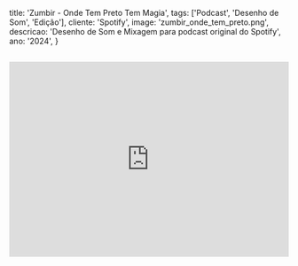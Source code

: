   title: 'Zumbir - Onde Tem Preto Tem Magia',
  tags: ['Podcast', 'Desenho de Som', 'Edição'],
  cliente: 'Spotify',
  image: 'zumbir_onde_tem_preto.png',
  descricao: 'Desenho de Som e Mixagem para podcast original do Spotify',
  ano: '2024',
}

##
<iframe
  data-testid="embed-iframe"
  style={{ borderRadius: '12px' }}
  src="https://open.spotify.com/embed/episode/14i499Wdcy4Q0fXop4IGWw?utm_source=generator"
  width="100%"
  height="352"
  frameBorder="0"
  allow="autoplay; clipboard-write; encrypted-media; fullscreen; picture-in-picture"
  loading="lazy"
></iframe>

